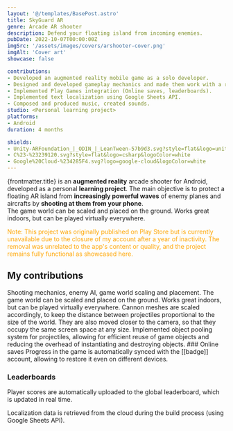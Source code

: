 ```yaml
---
layout: '@/templates/BasePost.astro'
title: SkyGuard AR
genre: Arcade AR shooter
description: Defend your floating island from incoming enemies.
pubDate: 2022-10-07T00:00:00Z
imgSrc: '/assets/images/covers/arshooter-cover.png'
imgAlt: 'Cover art'
showcase: false

contributions:
- Developed an augmented reality mobile game as a solo developer.
- Designed and developed gameplay mechanics and made them work with a resizable game world.
- Implemented Play Games integration (Online saves, leaderboards).
- Implemented text localization using Google Sheets API.
- Composed and produced music, created sounds.
studio: <Personal learning project>
platforms:
- Android
duration: 4 months

shields:
- Unity-ARFoundation_|_ODIN_|_LeanTween-57b9d3.svg?style=flat&logo=unity
- C%23-%23239120.svg?style=flat&logo=csharp&logoColor=white
- Google%20Cloud-%234285F4.svg?logo=google-cloud&logoColor=white
---
```


{frontmatter.title} is an **augmented reality** arcade shooter for Android, developed as a personal **learning project**.
The main objective is to protect a floating AR island from **increasingly powerful waves** of enemy planes and aircrafts by **shooting at them from your phone**.<br />
The game world can be scaled and placed on the ground. Works great indoors, but can be played virtually everywhere.

<p style="color: orange">Note: This project was originally published on Play Store but is currently unavailable due to the closure of my account after a year of inactivity. The removal was unrelated to the app's content or quality, and the project remains fully functional as showcased here.</p>

<StoreLinkBanner
  itchUrl='https://ironcutter24.itch.io/arshooter'
/>

<ProjectDetails
  role='Solo dev'
  company={frontmatter.studio}
  platforms={frontmatter.platforms}
  time={frontmatter.duration}
/>

## My contributions

<Collapsible title="Gameplay programming">
  Shooting mechanics, enemy AI, game world scaling and placement.
</Collapsible>

<Collapsible title="Resizable game world">
  The game world can be scaled and placed on the ground.
  Works great indoors, but can be played virtually everywhere.
  Cannon meshes are scaled accordingly, to keep the distance between projectiles proportional to the size of the world.
  They are also moved closer to the camera, so that they occupy the same screen space at any size.
</Collapsible>

<Collapsible title="Object pooling system" important>
  Implemented object pooling system for projectiles,
  allowing for efficient reuse of game objects and reducing the overhead of instantiating and destroying objects.
</Collapsible>

<Collapsible title="Play Games integration" important>
  ### Online saves
  <InlineBadge src="https://img.shields.io/badge/Google_Play-21843F?logo=google-play&logoColor=white" alt="Google Play">
    Progress in the game is automatically synced with the [[badge]] account, allowing to restore it even on different devices.
  </InlineBadge>

  ### Leaderboards
  Player scores are automatically uploaded to the global leaderboard, which is updated in real time.
</Collapsible>

<Collapsible title="Text localization">
  Localization data is retrieved from the cloud during the build process (using Google Sheets API).
</Collapsible>
